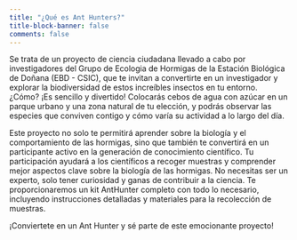 ```yaml
---
title: "¿Qué es Ant Hunters?"
title-block-banner: false
comments: false
---
```


Se trata de un proyecto de ciencia ciudadana llevado a cabo por investigadores del Grupo de Ecologia de Hormigas de la Estación Biológica de Doñana (EBD - CSIC), que te invitan a convertirte en un investigador y explorar la biodiversidad de estos increíbles insectos en tu entorno. ¿Cómo? ¡Es sencillo y divertido! Colocarás cebos de agua con azúcar en un parque urbano y una zona natural de tu elección, y podrás observar las especies que conviven contigo y cómo varía su actividad a lo largo del día.

Este proyecto no solo te permitirá aprender sobre la biología y el comportamiento de las hormigas, sino que también te convertirá en un participante activo en la generación de conocimiento científico. Tu participación ayudará a los científicos a recoger muestras y comprender mejor aspectos clave sobre la biología de las hormigas. No necesitas ser un experto, solo tener curiosidad y ganas de contribuir a la ciencia. Te proporcionaremos un kit AntHunter completo con todo lo necesario, incluyendo instrucciones detalladas y materiales para la recolección de muestras.

¡Conviertete en un Ant Hunter y sé parte de este emocionante proyecto!
